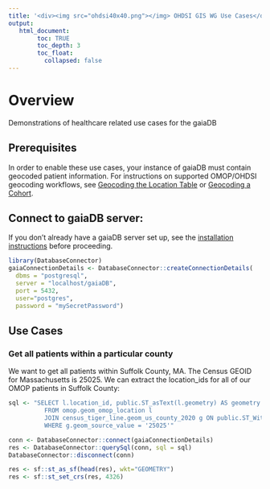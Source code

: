 ```yaml
---
title: '<div><img src="ohdsi40x40.png"></img> OHDSI GIS WG Use Cases</div>'
output:
   html_document:
        toc: TRUE
        toc_depth: 3
        toc_float:
          collapsed: false
---
```


# Overview

Demonstrations of healthcare related use cases for the gaiaDB

## Prerequisites

In order to enable these use cases, your instance of gaiaDB must contain geocoded patient information. For instructions on supported OMOP/OHDSI geocoding workflows, see [Geocoding the Location Table](https://ohdsi.github.io/GIS/geocodingFull.html) or [Geocoding a Cohort](https://ohdsi.github.io/GIS/geocodingCohort.html).

## Connect to gaiaDB server:
If you don't already have a gaiaDB server set up, see the [installation instructions](https://ohdsi.github.io/GIS/installation.html#gaiaDB_database) before proceeding.
```r
library(DatabaseConnector)
gaiaConnectionDetails <- DatabaseConnector::createConnectionDetails(
  dbms = "postgresql",
  server = "localhost/gaiaDB",
  port = 5432,
  user="postgres",
  password = "mySecretPassword") 
```

## Use Cases

### Get all patients within a particular county

We want to get all patients within Suffolk County, MA. The Census GEOID for Massachusetts is 25025. We can extract the location_ids for all of our OMOP patients in Suffolk County:

```r
sql <- "SELECT l.location_id, public.ST_asText(l.geometry) AS geometry
          FROM omop.geom_omop_location l 
          JOIN census_tiger_line.geom_us_county_2020 g ON public.ST_Within(l.geometry, g.geom_wgs84)
          WHERE g.geom_source_value = '25025'"

conn <- DatabaseConnector::connect(gaiaConnectionDetails)
res <- DatabaseConnector::querySql(conn, sql = sql)
DatabaseConnector::disconnect(conn)

res <- sf::st_as_sf(head(res), wkt="GEOMETRY")
res <- sf::st_set_crs(res, 4326)
```




